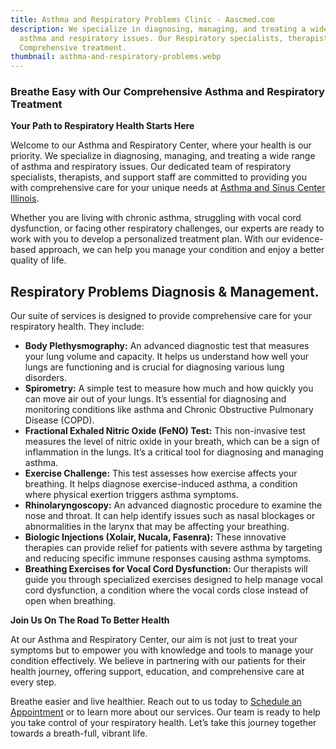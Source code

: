 ```yaml
---
title: Asthma and Respiratory Problems Clinic - Aascmed.com
description: We specialize in diagnosing, managing, and treating a wide range of
  asthma and respiratory issues. Our Respiratory specialists, therapists offers
  Comprehensive treatment.
thumbnail: asthma-and-respiratory-problems.webp
---
```

### **Breathe Easy with Our Comprehensive Asthma and Respiratory Treatment**

**Your Path to Respiratory Health Starts Here**

Welcome to our Asthma and Respiratory Center, where your health is our priority. We specialize in diagnosing, managing, and treating a wide range of asthma and respiratory issues. Our dedicated team of respiratory specialists, therapists, and support staff are committed to providing you with comprehensive care for your unique needs at [Asthma and Sinus Center Illinois](https://aascmed.com/).

Whether you are living with chronic asthma, struggling with vocal cord dysfunction, or facing other respiratory challenges, our experts are ready to work with you to develop a personalized treatment plan. With our evidence-based approach, we can help you manage your condition and enjoy a better quality of life.

<ButtonList />

## Respiratory Problems Diagnosis & Management.

Our suite of services is designed to provide comprehensive care for your respiratory health. They include:

- **Body Plethysmography:** An advanced diagnostic test that measures your lung volume and capacity. It helps us understand how well your lungs are functioning and is crucial for diagnosing various lung disorders.
- **Spirometry:** A simple test to measure how much and how quickly you can move air out of your lungs. It’s essential for diagnosing and monitoring conditions like asthma and Chronic Obstructive Pulmonary Disease (COPD).
- **Fractional Exhaled Nitric Oxide (FeNO) Test:** This non-invasive test measures the level of nitric oxide in your breath, which can be a sign of inflammation in the lungs. It’s a critical tool for diagnosing and managing asthma.
- **Exercise Challenge:** This test assesses how exercise affects your breathing. It helps diagnose exercise-induced asthma, a condition where physical exertion triggers asthma symptoms.
- **Rhinolaryngoscopy:** An advanced diagnostic procedure to examine the nose and throat. It can help identify issues such as nasal blockages or abnormalities in the larynx that may be affecting your breathing.
- **Biologic Injections (Xolair, Nucala, Fasenra):** These innovative therapies can provide relief for patients with severe asthma by targeting and reducing specific immune responses causing asthma symptoms.
- **Breathing Exercises for Vocal Cord Dysfunction:** Our therapists will guide you through specialized exercises designed to help manage vocal cord dysfunction, a condition where the vocal cords close instead of open when breathing.

**Join Us On The Road To Better Health**

At our Asthma and Respiratory Center, our aim is not just to treat your symptoms but to empower you with knowledge and tools to manage your condition effectively. We believe in partnering with our patients for their health journey, offering support, education, and comprehensive care at every step.

Breathe easier and live healthier. Reach out to us today to [Schedule an Appointment](https://www.zocdoc.com/practice/allergy-asthma-and-sinus-centers-3233) or to learn more about our services. Our team is ready to help you take control of your respiratory health. Let’s take this journey together towards a breath-full, vibrant life.
